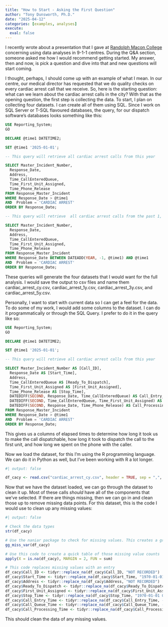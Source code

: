 ```yaml
---
title: "How to Start - Asking the First Question"
author: "Tony Dunsworth, Ph.D."
date: "2025-04-12"
categories: [examples, analyses]
execute: 
  eval: false
---
```


I recently wrote about a presentation that I gave at [Randolph Macon College](https://rmc.edu) concerning using data analyses in 9-1-1 centres. During the Q&A section, someone asked me how I would recommend getting started. My answer, then and now, is pick a question and dive into that and new questions will start coming. 

I thought, perhaps, I should come up with an example of what I mean. In our centre, our medical director has requested that we do quality checks on every cardiac arrest call that we receive. So, here is the starting question: what can we learn about the cardiac arrest calls in the city? With that as the opening question, the first step is collecting the data. To start, I plan on collecting four datasets. I can create all of them using SQL. Since I work on SQL Server or T-SQL flavoured databases, the query, for our dispatch software's databases looks something like this:

```sql
USE Reporting_System;
GO

DECLARE @time1 DATETIME2;

SET @time1 '2025-01-01';

-- This query will retrieve all cardiac arrest calls from this year

SELECT Master_Incident_Number,
  Response_Date,
  Address,
  Time_CallEnteredQueue,
  Time_First_Unit_Assigned,
  Time_Phone_Release
FROM Response_Master_Incident
WHERE Response_Date > @time1
AND  Problem = 'CARDIAC ARREST'
ORDER BY Response_Date;

-- This query will retrieve  all cardiac arrest calls from the past 1, 3, & 5 years

SELECT Master_Incident_Number,
  Response_Date,
  Address,
  Time_CallEnteredQueue,
  Time_First_Unit_Assigned,
  Time_Phone_Release
FROM Response_Master_Incident
WHERE Response_Date BETWEEN DATEADD(YEAR, -1, @time1) AND @time1
AND  Problem = 'CARDIAC ARREST'
ORDER BY Response_Date;
```

These queries will generate the four datasets that I would want for the full analysis. I would save the output to csv files and name them cardiac_arrest_cy.csv, cardiac_arrest_1y.csv, cardiac_arrest_3y.csv, and cardiac_arrest_5y.csv. 

Personally, I want to start with current data so I can get a feel for the data. To do some of my work, I would add some columns to the dataset. I can do it programmatically or through the SQL Query. I prefer to do it in the query like so:

```sql
USE Reporting_System;
GO

DECLARE @time1 DATETIME2;

SET @time1 '2025-01-01';

-- This query will retrieve all cardiac arrest calls from this year

SELECT Master_Incident_Number AS [Call_ID],
  Response_Date AS [Start_Time],
  Address,
  Time_CallEnteredQueue AS [Ready_To_Dispatch],
  Time_First_Unit_Assigned AS [First_Unit_Assigned],
  Time_Phone_Release AS [Stop_Time],
  DATEDIFF(SECOND, Response_Date, Time_CallEnteredQueue) AS Call_Entry_Time,
  DATEDIFF(SECOND, Time_CallEnteredQueue, Time_First_Unit_Assigned) AS Call_Queue_Time,
  DATEDIFF(SECOND, Response_Date, Time_Phone_Release) AS Call_Processing_Time
FROM Response_Master_Incident
WHERE Response_Date > @time1
AND  Problem = 'CARDIAC ARREST'
ORDER BY Response_Date;
```

This gives us a columns of elapsed times to determine how long it took us to make the call dispatchable, how long it took to dispatch the call to the first unit, and how long we spent on the phone with the caller.

Now we load the dataset, for this I'm using the R programming language. We can do it in Python as well, but I've been working with R a lot longer. 

```r
#| output: false

df_cacy <- read.csv("cardiac_arrest_cy.csv", header = TRUE, sep = ",", stringsAsFactors = TRUE)
```

Now that we have the dataset loaded, we can go through the dataset to clean it up. Most of these calls *should* have all of the components that we've selected. If there are things missing, then we can go in and clean those up to remove missing data points. For this dataset, this is the code I would use to clean up any missing values:

```r
#| output: false

# Check the data types
str(df_cacy)

# Use the naniar package to check for missing values. This creates a graphical view of the missing data
gg_miss_var(df_cacy)

# Use this code to create a quick table of those missing value counts
apply(X = is.na(df_cacy), MARGIN = 2, FUN = sum)

# This code replaces missing values with an entry
df_cacy$Call_ID <- tidyr::replace_na(df_cacy$Call_ID, "NOT RECORDED")
df_cacy$Start_Time <- tidyr::replace_na(df_cacy$Start_Time, "1970-01-01 00:00:00") # This is the Unix Time start value
df_cacy$Address <- tidyr::replace_na(df_cacy$Address, "NOT RECORDED")
df_cacy$Ready_To_Dispatch <- tidyr::replace_na(df_cacy$Ready_To_Dispatch, "1970-01-01 00:00:00")
df_cacy$First_Unit_Assigned <- tidyr::replace_na(df_cacy$First_Unit_Assigned, "1970-01-01 00:00:00")
df_cacy$Stop_Time <- tidyr::replace_na(df_cacy$Stop_Time, "1970-01-01 00:00:00")
df_cacy$Call_Entry_Time <- tidyr::replace_na(df_cacy$Call_Entry_Time, -1) # This makes any elapsed time that is missing a value we can eliminate in the next cleaning step.
df_cacy$Call_Queue_Time <- tidyr::replace_na(df_cacy$Call_Queue_Time, -1)
df_cacy$Call_Processing_Time <- tidyr::replace_na(df_cacy$Call_Processing_Time, -1)
```

This should clean the data of any missing values.
